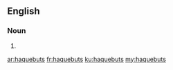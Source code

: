 ==English==

===Noun===
{{head|en|noun plural form}}

# {{plural of|haquebut|lang=en}}

[[ar:haquebuts]]
[[fr:haquebuts]]
[[ku:haquebuts]]
[[my:haquebuts]]